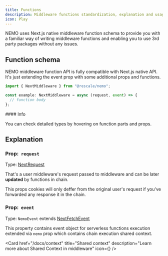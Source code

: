 ```yaml
---
title: Functions
description: Middleware functions standardization, explanation and usage
icon: Play
---
```



NEMO uses Next.js native middleware function schema to provide you with a familiar way of writing middleware functions and enabling you to use 3rd party packages without any issues.

## Function schema

NEMO middleware function API is fully compatible with Next.js native API. It's just extending the event prop with some additional props and functions.

```ts twoslash title="_middleware.ts"
import { NextMiddleware } from "@rescale/nemo";

const example: NextMiddleware = async (request, event) => {
  // function body
};
```

<Callout>
#### Info

You can check detailed types by hovering on function parts and props.
</Callout>

## Explanation

### Prop:&nbsp;&nbsp;`request`

Type: [NextRequest](https://nextjs.org/docs/app/functions/next-request)

That's a user middleware's request passed to middleware and can be later **updated** by functions in chain.

This props cookies will only deffer from the original user's request if you've forwarded any response it in the chain.

### Prop:&nbsp;&nbsp;`event`

Type: `NemoEvent` extends [NextFetchEvent](https://nextjs.org/docs/app/building-your-application/routing/middleware#waituntil-and-nextfetchevent)

This property contains event object for serverless functions execution extended via `nemo` prop which contains chain execution shared context.

<Card
  href="/docs/context"
  title="Shared context"
  description="Learn more about Shared Context in middleware"
  icon={<WaypointsIcon />}
/>
